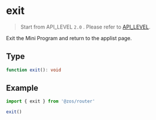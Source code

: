 # exit

> Start from API_LEVEL `2.0` . Please refer to [API_LEVEL](../../../../guides/framework/device/compatibility.md).

Exit the Mini Program and return to the applist page.

## Type

```ts
function exit(): void
```

## Example

```js
import { exit } from '@zos/router'

exit()
```
